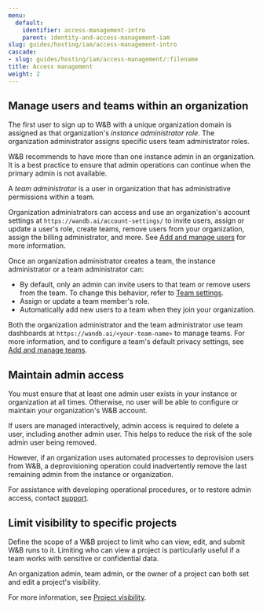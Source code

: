 ```yaml
---
menu:
  default:
    identifier: access-management-intro
    parent: identity-and-access-management-iam
slug: guides/hosting/iam/access-management-intro
cascade:
- slug: guides/hosting/iam/access-management/:filename
title: Access management
weight: 2
---
```


## Manage users and teams within an organization
The first user to sign up to W&B with a unique organization domain is assigned as that organization's *instance administrator role*. The organization administrator assigns specific users team administrator roles.

<Note>
W&B recommends to have more than one instance admin in an organization. It is a best practice to ensure that admin operations can continue when the primary admin is not available.
</Note>

A *team administrator* is a user in organization that has administrative permissions within a team. 

Organization administrators can access and use an organization's account settings at `https://wandb.ai/account-settings/` to invite users, assign or update a user's role, create teams, remove users from your organization, assign the billing administrator, and more. See [Add and manage users](./manage-organization#add-and-manage-users) for more information. 

Once an organization administrator creates a team, the instance administrator or a team administrator can:

- By default, only an admin can invite users to that team or remove users from the team. To change this behavior, refer to [Team settings](/guides/models/app/settings-page/team-settings#privacy).
- Assign or update a team member's role.
- Automatically add new users to a team when they join your organization.

Both the organization administrator and the team administrator use team dashboards at `https://wandb.ai/<your-team-name>` to manage teams. For more information, and to configure a team's default privacy settings, see [Add and manage teams](./manage-organization#add-and-manage-teams).

## Maintain admin access
You must ensure that at least one admin user exists in your instance or organization at all times. Otherwise, no user will be able to configure or maintain your organization's W&B account.

If users are managed interactively, admin access is required to delete a user, including another admin user. This helps to reduce the risk of the sole admin user being removed.

However, if an organization uses automated processes to deprovision users from W&B, a deprovisioning operation could inadvertently remove the last remaining admin from the instance or organization.

For assistance with developing operational procedures, or to restore admin access, contact [support](mailto:support@wandb.com).

## Limit visibility to specific projects

Define the scope of a W&B project to limit who can view, edit, and submit W&B runs to it. Limiting who can view a project is particularly useful if a team works with sensitive or confidential data.

An organization admin, team admin, or the owner of a project can both set and edit a project's visibility. 

For more information, see [Project visibility](./restricted-projects).